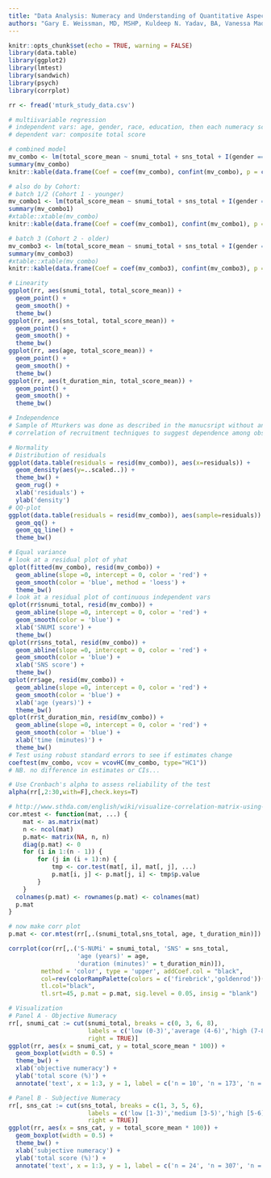 ```yaml
---
title: "Data Analysis: Numeracy and Understanding of Quantitative Aspects of Predictive Models"
authors: "Gary E. Weissman, MD, MSHP, Kuldeep N. Yadav, BA, Vanessa Madden, Bsc, Katherine R. Courtright, MD, MSHP, Joanna L. Hart, MD, MSHP, David A. Asch, MD, MBA, Marilyn M. Schapira, MD, MPH, Scott D. Halpern, MD, PhD"
---
```


```r
knitr::opts_chunk$set(echo = TRUE, warning = FALSE)
library(data.table)
library(ggplot2)
library(lmtest)
library(sandwich)
library(psych)
library(corrplot)
```


```r
rr <- fread('mturk_study_data.csv')
```


```r
# multiivariable regression
# independent vars: age, gender, race, education, then each numeracy score
# dependent var: composite total score

# combined model
mv_combo <- lm(total_score_mean ~ snumi_total + sns_total + I(gender == 'male') + I(race == 'white') + I(educ %in% c('bachelors','masters','doctoral')) + age + t_duration_min, data = rr)
summary(mv_combo)
knitr::kable(data.frame(Coef = coef(mv_combo), confint(mv_combo), p = coef(summary(mv_combo))[,4]), digits = 4)

# also do by Cohort:
# batch 1/2 (Cohort 1 - younger) 
mv_combo1 <- lm(total_score_mean ~ snumi_total + sns_total + I(gender == 'male') + I(race == 'white') + I(educ %in% c('bachelors','masters','doctoral')) + age + t_duration_min, data = rr[batch_id != 3])
summary(mv_combo1)
#xtable::xtable(mv_combo)
knitr::kable(data.frame(Coef = coef(mv_combo1), confint(mv_combo1), p = coef(summary(mv_combo1))[,4]), digits = 4)

# batch 3 (Cohort 2 - older)
mv_combo3 <- lm(total_score_mean ~ snumi_total + sns_total + I(gender == 'male') + I(race == 'white') + I(educ %in% c('bachelors','masters','doctoral')) + age + t_duration_min, data = rr[batch_id == 3])
summary(mv_combo3)
#xtable::xtable(mv_combo)
knitr::kable(data.frame(Coef = coef(mv_combo3), confint(mv_combo3), p = coef(summary(mv_combo3))[,4]), digits = 4)
```

```r
# Linearity
ggplot(rr, aes(snumi_total, total_score_mean)) + 
  geom_point() + 
  geom_smooth() + 
  theme_bw()
ggplot(rr, aes(sns_total, total_score_mean)) + 
  geom_point() + 
  geom_smooth() + 
  theme_bw()
ggplot(rr, aes(age, total_score_mean)) + 
  geom_point() + 
  geom_smooth() + 
  theme_bw()
ggplot(rr, aes(t_duration_min, total_score_mean)) + 
  geom_point() + 
  geom_smooth() + 
  theme_bw()

# Independence
# Sample of Mturkers was done as described in the manucsript without any clustering or
# correlation of recruitment techniques to suggest dependence among obserations.

# Normality
# Distribution of residuals
ggplot(data.table(residuals = resid(mv_combo)), aes(x=residuals)) +
  geom_density(aes(y=..scaled..)) +
  theme_bw() + 
  geom_rug() +
  xlab('residuals') +
  ylab('density')
# QQ-plot
ggplot(data.table(residuals = resid(mv_combo)), aes(sample=residuals)) +
  geom_qq() +
  geom_qq_line() +
  theme_bw()

# Equal variance
# look at a residual plot of yhat
qplot(fitted(mv_combo), resid(mv_combo)) +
  geom_abline(slope =0, intercept = 0, color = 'red') +
  geom_smooth(color = 'blue', method = 'loess') + 
  theme_bw()
# look at a residual plot of continuous independent vars
qplot(rr$snumi_total, resid(mv_combo)) +
  geom_abline(slope =0, intercept = 0, color = 'red') +
  geom_smooth(color = 'blue') + 
  xlab('SNUMI score') + 
  theme_bw()
qplot(rr$sns_total, resid(mv_combo)) +
  geom_abline(slope =0, intercept = 0, color = 'red') +
  geom_smooth(color = 'blue') + 
  xlab('SNS score') + 
  theme_bw()
qplot(rr$age, resid(mv_combo)) +
  geom_abline(slope =0, intercept = 0, color = 'red') +
  geom_smooth(color = 'blue') + 
  xlab('age (years)') + 
  theme_bw()
qplot(rr$t_duration_min, resid(mv_combo)) +
  geom_abline(slope =0, intercept = 0, color = 'red') +
  geom_smooth(color = 'blue') + 
  xlab('time (minutes)') + 
  theme_bw()
# Test using robust standard errors to see if estimates change
coeftest(mv_combo, vcov = vcovHC(mv_combo, type="HC1"))
# NB. no difference in estimates or CIs...


```

```r
# Use Cronbach's alpha to assess reliability of the test
alpha(rr[,2:30,with=F],check.keys=T)
```


```r
# http://www.sthda.com/english/wiki/visualize-correlation-matrix-using-correlogram
cor.mtest <- function(mat, ...) {
    mat <- as.matrix(mat)
    n <- ncol(mat)
    p.mat<- matrix(NA, n, n)
    diag(p.mat) <- 0
    for (i in 1:(n - 1)) {
        for (j in (i + 1):n) {
            tmp <- cor.test(mat[, i], mat[, j], ...)
            p.mat[i, j] <- p.mat[j, i] <- tmp$p.value
        }
    }
  colnames(p.mat) <- rownames(p.mat) <- colnames(mat)
  p.mat
}

# now make corr plot
p.mat <- cor.mtest(rr[,.(snumi_total,sns_total, age, t_duration_min)])

corrplot(cor(rr[,.('S-NUMi' = snumi_total, 'SNS' = sns_total, 
                   'age (years)' = age, 
                   'duration (minutes)' = t_duration_min)]), 
         method = 'color', type = 'upper', addCoef.col = "black",
         col=rev(colorRampPalette(colors = c('firebrick','goldenrod'))(4)), 
         tl.col="black",
         tl.srt=45, p.mat = p.mat, sig.level = 0.05, insig = "blank")
```

```r
# Visualization 
# Panel A - Objective Numeracy
rr[, snumi_cat := cut(snumi_total, breaks = c(0, 3, 6, 8),
                      labels = c('low (0-3)','average (4-6)','high (7-8)'),
                      right = TRUE)]
ggplot(rr, aes(x = snumi_cat, y = total_score_mean * 100)) + 
  geom_boxplot(width = 0.5) +
  theme_bw() + 
  xlab('objective numeracy') +
  ylab('total score (%)') +
  annotate('text', x = 1:3, y = 1, label = c('n = 10', 'n = 173', 'n = 351'))

# Panel B - Subjective Numeracy
rr[, sns_cat := cut(sns_total, breaks = c(1, 3, 5, 6),
                      labels = c('low [1-3)','medium [3-5)','high [5-6]'),
                      right = TRUE)]
ggplot(rr, aes(x = sns_cat, y = total_score_mean * 100)) + 
  geom_boxplot(width = 0.5) +
  theme_bw() + 
  xlab('subjective numeracy') +
  ylab('total score (%)') +
  annotate('text', x = 1:3, y = 1, label = c('n = 24', 'n = 307', 'n = 203'))
```
